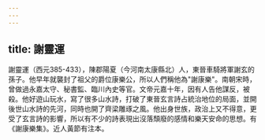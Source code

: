 ```yaml
---
---
---
```

title: 謝靈運
---



謝靈運（西元385-433），陳郡陽夏（今河南太康縣北）人，東晉車騎將軍謝玄的孫子。他早年就襲封了祖父的爵位康樂公，所以人們稱他為"謝康樂"。南朝宋時，曾做過永嘉太守、秘書監、臨川內史等官。文帝元嘉十年，因有人告他謀反，被殺。他好遊山玩水，寫了很多山水詩，打破了東晉玄言詩占統治地位的局面，並開後世山水詩的先河，同時也開了齊梁雕琢之風。他出身世族，政治上又不得意，更受了玄言詩的影響，所以有不少的詩表現出沒落頹廢的感情和樂天安命的思想。有《謝康樂集》。近人黃節有注本。
